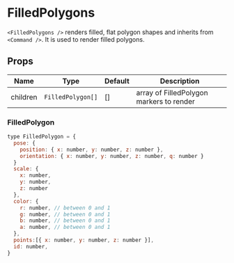 
# FilledPolygons

`<FilledPolygons />` renders filled, flat polygon shapes and inherits from `<Command />`. It is used to render filled polygons.

## Props

| Name     | Type              | Default | Description                              |
| -------- | ----------------- | ------- | ---------------------------------------- |
| children | `FilledPolygon[]` | []      | array of FilledPolygon markers to render |

### FilledPolygon

```js
type FilledPolygon = {
  pose: {
    position: { x: number, y: number, z: number },
    orientation: { x: number, y: number, z: number, q: number }
  }
  scale: {
    x: number,
    y: number,
    z: number
  },
  color: {
    r: number, // between 0 and 1
    g: number, // between 0 and 1
    b: number, // between 0 and 1
    a: number, // between 0 and 1
  },
  points:[{ x: number, y: number, z: number }],
  id: number,
}
```

<FilledPolygon />
